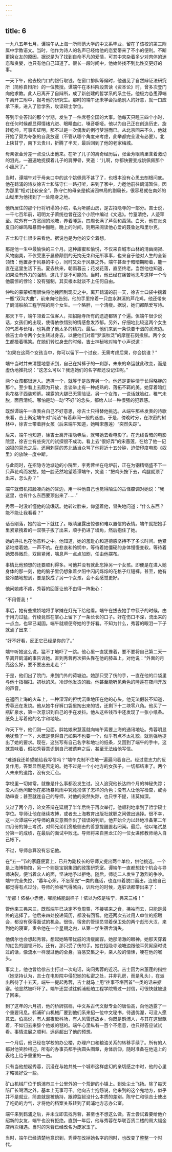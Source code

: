```yaml
---
---
---
```

title: 6
---




一九八五年七月，谭端午从上海一所师范大学的中文系毕业，留在了该校的第三附属中学教语文。当时，他作为诗人的名声已经给他的恋爱带来了不小的便利。不断更换女友的原因，据说是为了找到自命不凡的爱情，可其中夹杂着多少对肉体的迷恋和贪婪，也只有他自己知道了。很长一段时间中，他始终找不到比性交更好的事。

一天下午，他去校门口的银行取钱。在窗口排队等候时，他遇见了自然辩证法研究所（简称自辩所）的一位教授。谭端午在本科阶段苦读《资本论》时，曾多次登门向他求教。此人已离开了自辩所，成了新创建的哲学系的系主任。他极力怂恿谭端午离开三附中，报考他的研究生。那时的端午还未学会拒绝别人的好意，就一口应承下来，进入了哲学系，攻读硕士学位。

等到毕业答辩的那个学期，发生了一件席卷全国的大事。他每天只睡三四个小时，在任何时候都显得情绪亢进、眼睛血红、嗓音嘶哑。他以为自己正在创造历史，旋转乾坤，可事实证明，那不过是一次偶发的例行梦游而已。从北京回来不久，他就开始了颇为夸张的自我放逐（不管从哪个角度来考虑，此举都完全没有必要）。北上陕甘宁，南下云贵川，折腾了半天，最后回到了他的老家梅城。

母亲张金芳差一点没认出他来。在听了儿子的离奇经历后，张金芳眼睛里含着激动的泪光，一遍遍地抚摸着儿子的肩胛骨，笑道：“儿啊，你都快要变成姚佩佩那个小瘟屄了。”

当时，谭端午对于母亲口中的这个姚佩佩不甚了了，也根本没有心思去刨根问底。他在鹤浦的诗友徐吉士和陈守仁一路打听，来到了家中，力邀他前往鹤浦暂住。因为那里“相对比较安全”。陈守仁的母亲是鹤浦园林局的副局长，很容易就在南郊的山坳里为他找到了一处隐身之地。

他所居住的那个行将坍塌的小院，名为听鹂山房，是古招隐寺的一部分。吉士说，一千七百年前，昭明太子萧统也曾在这个小院中编过《文选》。竹篁清绝，人迹罕至。院外有一方宽阔的池塘，养着睡莲，四周长满了芦荻和菖蒲。白天，他在炎炎夏日的蝉鸣和暴雨中酣睡。晚上的时间，则用来阅读他心爱的聂鲁达和里尔克。

吉士和守仁很少来看他。据说也是为他的安全着想。

那是他一生中最愉快的三个月。这种甜蜜和愉悦，不仅来自城市山林的清幽阒寂、风物幽美，不仅受惠于晨昏颠倒的无拘无束和无所事事，也来自于他对人生的全新领悟：他置身于风暴的中心，同时又处于风暴之外。端午甚至于暗暗期盼着，能一直在这里生活下去。夏去秋来，朝雨暮云；花发花落，直至终老。当然他也知道，如果没有外力的强制，这几乎是不可能的。当时，他已经在痛苦地思考这样一个令他震惊的悖论：没有强制，其实根本就谈不上任何自由。

仲秋的蒙蒙细雨很快将他拽回到现实之中。离开鹤浦的前一天，徐吉士口袋中揣着一瓶“双沟大曲”，前来向他告别。他的手里拎着一只血水淋漓的芦花鸡，他还带来了鹤浦船舶工程学院的两个女生。一个略胖，一个清瘦。据说，她们都酷爱写诗。

那天下午，端午领着三位客人，把招隐寺所有的遗迹都转了个遍。但端午很少说话，女孩们的出现，使得依依惜别的情感愈发浓郁。另外，仔细地比较这两个女生的气质与长相，也耗费了他太多的精力。最后，他们来到一条快要干涸的溪流边。徐吉士命令两个女生转过身去，以便他们对着“梦溪秋泛”的摩崖石刻撒尿。两个女生都捂着嘴笑。在她们转过身去的时候，吉士神秘地对端午小声说道：

“如果在这两个女孩当中，你可以留下一个过夜，无需考虑后果，你会挑谁？”

端午当时并未清楚地意识到，自己在抖裤子的一刹那，未来的命运就此改变，而是虚伪地推托说：“这怎么可以？我连她们的名字都还没记住呢。”

两个女孩都很迷人。选择一个，就等于是放弃另一个。他还是更钟情于长得略胖的那个。至少看上去颇为开放，言谈举止有一种成熟的、落拓不羁的美。她穿着暗红色花格子西装短裤。裸露的大腿已无需验证。另一个女孩，一说话就脸红，稚气未脱，面目清纯。哪怕是动一动“不好”的念头，都给人以一种很强的犯罪感。

既然谭端午一直表白自己不好意思，徐吉士只得替他挑选。从端午那些发表的诗歌来看，吉士断定端午对“纯洁”有着非同一般的迷恋。于是，傍晚时分，在浓密的树林中，徐吉士带着胖女孩（后来端午知道，她叫宋蕙莲）“突然失踪”。

后来，端午也知道，徐吉士离开招隐寺后，就带她去看电影了。在光线昏暗的电影院里，徐吉士有些突兀的试探很不成功。看上去“很好弄”的宋蕙莲，在给了他一记凶狠的耳光之后，还用刺耳的苏北话当众骂了他将近十五分钟，迫使印度电影《奴里》的放映一度中断。

与此同时，在招隐寺池塘边的小院里，李秀蓉坐在电炉前，正在为钢精锅盛不下一只芦花鸡而发愁。她一脸茫然地望着谭端午，笑道：“把鸡头按下去，鸡腿就顶了出来，怎么办？”

端午就借机把脸凑向她的耳边，用一种他自己也觉得陌生的古怪腔调对她说：“我这里，也有什么东西要顶出来了……”

秀蓉一时没听懂他的流氓话。她转过脸来，仰望着他，冒失地问道：“什么东西？能不能让我看看？”

话音刚落，她的脸一下就红了。眼睛里露出惊骇和难以置信的表情。端午就把她手里紧紧拽着的一双筷子拔了出来，顺手扔进了墙角，然后抱住了她。

她的挣扎也在他意料之中。他知道，她的羞耻心和道德感坚持不了多长时间。他紧紧地搂着她，一声不吭。在悲哀和怜悯中，等待着她僵硬的身体慢慢变软。等待着她双唇微启，双目紧闭，喘息声一点点加剧，任由他摆布。

事情比他预想的还要顺利得多。可他并没有就此忘掉另一个女孩。即便是在进入她身体的那一刻，他的脑子里仍想象着夕阳中闪闪烁烁的花格子红短裤。甚至，他有些冷酷地想到，要是换成了另一个女孩，会不会感觉更好。

他问她疼不疼，秀蓉的回答让他不由得一阵揪心：

“不用管我！”

事后，她有些撒娇地将手掌摊在灯光下给他看。端午在拔去她手中筷子的时候，由于用力过猛，竹棱竟然在掌心上留下了一条长长的口子。好在伤口不深，流出来的一点血，也早已凝固。端午就顺便夸她的手好看。不知为什么，秀蓉的眼泪一下子就涌了出来：

“好不好看，反正它已经是你的了。”

端午听她这么说，猛不丁地吓了一跳。他心里一直犹豫着，要不要将自己第二天一早离开鹤浦的事告诉她。直到秀蓉再次把头靠在他的膝盖上，对他说：“外面的月亮这么好，要不要出去走走？”

于是，他们出了院门，来到门外的荷塘边。她那只受了伤的手，一直在他的口袋里与他十指相扣。初秋的风，冷却他发烫的脸。他甚至能听见紫色的睡莲在夜间开放的声音。

在返回上海的火车上，一种深深的担忧沉重地压在他的心头。他无法假装不知道，秀蓉还在发烧。他从她牛仔裤口袋里掏出来的钱，还剩下十二块零八角。他买了一瓶矿泉水，第一次意识到自己的手在发抖。他从这些钱币中还发现了一张小纸条。纸条上写着他的名字和地址。

昨天下午，他们刚一见面，胖姑娘宋慧莲就向端午索要上海的通讯地址。秀蓉明显地犹豫了一下，大概是觉得自己如果不也要一个，似乎有点不太礼貌，就勉强地提出了她的要求。现在，这张写有自己名字和地址的纸条，又回到了端午的手中。这就意味着，假如秀蓉意识到自己被遗弃之后，甚至无法给他写信。

“难道我还希望她给我写信吗？”端午克制不住地一遍遍问着自己。经过意志力的反复作用，答案显然是否定的。她不过是一个小地方的女孩子。一切都结束了。两个人未来的道路，没有交汇点。

学校里一切如常，就像是什么事都没发生过。没人追究他长达四个月的神秘失踪；没人向他问起他在那场暴风雨中究竟扮演了怎样的角色；没有人让他写检查，或协助审查；甚至就连自己的导师，对他的突然失踪，也只字不提，讳莫如深。

又过了两个月，论文答辩在延期了半年后终于再次举行。他顺利地拿到了哲学硕士学位。导师让他在继续攻博，或者去上海教育出版社就职之间做出选择。很不幸，这一次谭端午对导师的真实意图作出了错误的判断。他开始全力以赴地准备第二年四月份的博士考试，对师兄弟们旁敲侧击的善意提醒置若罔闻。最后，他以笔试总分第一的成绩，在最后的面试中败北。导师将来自黑龙江的一位女进修教师纳入自己帐下。

不过，导师总算没有忘记他。

在“五一”节的家庭便宴上，已升为副校长的导师又提出两个单位，供他挑选。一个是上海博物馆，另一个则是宝钢集团的政策研究室。谭端午一直都想找个机会与导师决裂，便当着众人的面，坚决地予以拒绝。随后，师徒二人发生了激烈的争吵。端午完全失控，“暮年心炽，不忘荣宠”一类的蠢话，也连带着脱口而出，连他自己都觉得有点过分。导师的脸被气得煞白，训斥他的时候，连脏话都带出来了：

“册那！侬格小赤佬，哪能格能副样子！侬以为侬是啥宁，弗来三格！”

管他来三弗来三，既然端午已决定不食周粟，不接嗟来之食，拂袖而去，只能是最终的选择了。他后来四处投递简历，都没有回音。他还两次去过用人单位的招聘会，都没有获得面试的机会。很快，宿舍的管理员领着保卫处的两个彪形大汉，来到他的寝室，责令他在一个星期之内，从第一学生宿舍消失。

他偶尔也会想起秀蓉。想起她略带忧戚的清瘦面容。她那清澈的眼神。她那天穿着的红色的圆领汗衫。还有，那只受了伤的手。她在招隐寺池塘边跟他耳鬓厮磨时说过的话，像流水一样漫过他的全身。百感交集之中，亲人般的情愫，哽在他的喉头。

事实上，他也曾给徐吉士打过一次电话，询问秀蓉的近况。吉士因为宋蕙莲的指控（她坚持认为，吉士在电影院中侵犯她的私密之处，并非乳房，而是乳头），在派出所待了十五天。端午一提起秀蓉，吉士就马上用“往事不堪回首”一类的话来搪塞。他显然被吓坏了。端午还尝试往鹤浦船舶工程学院寄过一封信，可很快就被退了回来。

到了这年的六月初，他的桥牌搭档，中文系古代文献专业的唐伯高，向他透露了一个重要讯息。鹤浦矿山机械厂要到他们系来招一位中文秘书，待遇优渥，可没人愿意去。伯高说，有人漏夜赶科场，有人风雪还故乡，你既是鹤浦人，与其在这里飘着，不如归去来辞个他娘的毬的。端午心里纵有一百个不愿意，也只得答应试试看。事情进展之顺利，远远超出了他的预想。

一个月后，他已经在学校的办公楼，办理户口和粮油关系的转移手续了。所有的人都对他笑脸相迎，所有的办事员都手执圆头图章，身体后仰，随时准备在他送上的表格上给予重重的一击。

只有当他想起秀蓉，沉浸在与她共处一个城市这样虚幻的亲切感之中时，他的心里才略微好受一些。

矿山机械厂位于鹤浦市三十公里外的一个荒僻的小镇上。到处尘土飞扬。除了每天陪厂长喝酒之外，基本上无事可干。他向吉士抱怨说，他来到的这个鬼地方，似乎并不是就业，简直就是被劫持，跟蹲监狱没什么本质的差别。陈守仁和徐吉士使出了吃奶的力气，才将他的档案关系转到了鹤浦地方志办公室。

端午来到鹤浦之后，并未立即去找秀蓉，甚至也不想这么做。吉士尝试着要给他介绍新的女友，端午也没有拒绝。直到一年后，他与秀蓉在华联百货二楼的周大福金店再次相遇。当时的秀蓉已经改名为庞家玉了。

当时，端午已经清楚地意识到，秀蓉在改掉她名字的同时，也改变了整整一个时代。